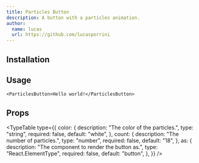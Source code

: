 ```yaml
---
title: Particles Button
description: A button with a particles animation.
author:
  name: lucas
  url: https://github.com/lucasporrini
---
```


<ComponentPreview name="particles-button-demo" />

## Installation

<ComponentInstallation name="particles-button" />

## Usage

```tsx
<ParticlesButton>Hello world!</ParticlesButton>
```

## Props

<TypeTable
  type={{
    color: {
      description: "The color of the particles.",
      type: "string",
      required: false,
      default: "white",
    },
    count: {
      description: "The number of particles.",
      type: "number",
      required: false,
      default: "18",
    },
    as: {
      description: "The component to render the button as.",
      type: "React.ElementType",
      required: false,
      default: "button",
    },
  }}
/>
